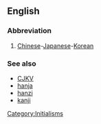 ==English==
===Abbreviation===

#[[Chinese]]-[[Japanese]]-[[Korean]]
===See also===
*[[CJKV]]
*[[hanja]]
*[[hanzi]]
*[[kanji]]

[[Category:Initialisms]]